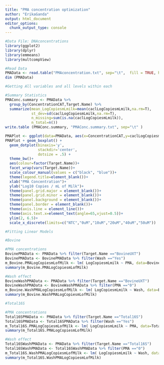 ```yaml
---
title: "PMA concentration optimization"
author: "ErikaGanda"
output: html_document
editor_options: 
  chunk_output_type: console
---
```

```r
#Data File: DNAconcentrations
library(ggplot2)
library(dplyr)
library(emmeans)
library(multcompView)

#Read Data
PMAData <- read.table("PMAconcentration.txt", sep="\t",  fill = TRUE, header=TRUE)
dim (PMAData)

#Getting All variables and all levels within each

#Summary Statistics
PMAConc.summary <- PMAData %>%
  group_by(ConcentrationCAT,Target.Name) %>%
  summarize(mean_LogCopiesmLmilk=mean(caclLogCopiesmLmilk,na.rm=T),
            st_dev=sd(caclLogCopiesmLmilk,na.rm=T),
            n_missing=sum(is.na(caclLogCopiesmLmilk)),
            n_total=n())
write.table (PMAConc.summary, "PMAConc.summary.txt", sep="\t" ) 

PMAPlot <- ggplot(data=PMAData, aes(x=ConcentrationCAT,y=caclLogCopiesmLmilk))
PMAPlot + geom_boxplot() + 
  geom_dotplot(binaxis='y', 
               stackdir='center', 
               dotsize = .5) +
  theme_bw()+
  aes(colour=factor(Target.Name))+
  facet_wrap(vars(Target.Name))+
  scale_colour_manual(values = c("black", "blue"))+
  theme(legend.title=element_blank())+
  xlab("PMA Concentration")+
  ylab("Log10 Copies / mL of Milk")+
  theme(panel.grid.major = element_blank())+
  theme(panel.grid.minor = element_blank())+
  theme(panel.background = element_blank())+
  theme(panel.border = element_blank())+
  theme(axis.line = element_line())+
  theme(axis.text.x=element_text(angle=65,vjust=0.5))+
  ylim(2, 6.5)+
  scale_x_discrete(limits=c("NTC","0uM","10uM","20uM","40uM","50uM"))

#Fitting Linear Models

#Bovine

#PMA concentrations
BovinePMAData <- PMAData %>% filter(Target.Name =="BovineUXT")
BovinePMAData <- BovinePMAData %>% filter(Wash =="Yes")
m_Bovine.PMALogCopiesmLofMilk <- lm( LogCopiesmLmilk ~ PMA, data=BovinePMAData )
summary(m_Bovine.PMALogCopiesmLofMilk)

#Wash effect
BovineWashPMAData <- PMAData %>% filter(Target.Name =="BovineUXT")
BovineWashPMAData <- BovineWashPMAData %>% filter(PMA =="0")
m_Bovine.WashPMALogCopiesmLofMilk <- lm( LogCopiesmLmilk ~ Wash, data=BovineWashPMAData )
summary(m_Bovine.WashPMALogCopiesmLofMilk)

#Total16S

#PMA concentrations
Total16SPMAData <- PMAData %>% filter(Target.Name =="Total16S")
Total16SPMAData <- Total16SPMAData %>% filter(Wash =="Yes")
m_Total16S.PMALogCopiesmLofMilk <- lm( LogCopiesmLmilk ~ PMA, data=Total16SPMAData )
summary(m_Total16S.PMALogCopiesmLofMilk)

#Wash effect
Total16SWashPMAData <- PMAData %>% filter(Target.Name =="Total16S")
Total16SWashPMAData <- Total16SWashPMAData %>% filter(PMA =="0")
m_Total16S.WashPMALogCopiesmLofMilk <- lm( LogCopiesmLmilk ~ Wash, data=Total16SWashPMAData )
summary(m_Total16S.WashPMALogCopiesmLofMilk)

```